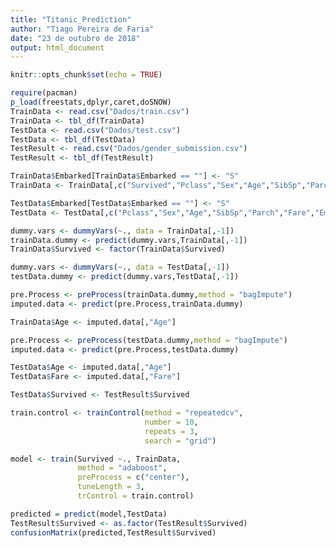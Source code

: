 ```yaml
---
title: "Titanic_Prediction"
author: "Tiago Pereira de Faria"
date: "23 de outubro de 2018"
output: html_document
---
```


```r
knitr::opts_chunk$set(echo = TRUE)
```

```r
require(pacman)
p_load(freestats,dplyr,caret,doSNOW)
TrainData <- read.csv("Dados/train.csv")
TrainData <- tbl_df(TrainData)
TestData <- read.csv("Dados/test.csv")
TestData <- tbl_df(TestData)
TestResult <- read.csv("Dados/gender_submission.csv")
TestResult <- tbl_df(TestResult)

TrainData$Embarked[TrainData$Embarked == ""] <- "S"
TrainData <- TrainData[,c("Survived","Pclass","Sex","Age","SibSp","Parch","Fare","Embarked")]

TestData$Embarked[TestData$Embarked == ""] <- "S"
TestData <- TestData[,c("Pclass","Sex","Age","SibSp","Parch","Fare","Embarked")]

dummy.vars <- dummyVars(~., data = TrainData[,-1])
trainData.dummy <- predict(dummy.vars,TrainData[,-1])
TrainData$Survived <- factor(TrainData$Survived)

dummy.vars <- dummyVars(~., data = TestData[,-1])
testData.dummy <- predict(dummy.vars,TestData[,-1])

pre.Process <- preProcess(trainData.dummy,method = "bagImpute")
imputed.data <- predict(pre.Process,trainData.dummy)

TrainData$Age <- imputed.data[,"Age"]

pre.Process <- preProcess(testData.dummy,method = "bagImpute")
imputed.data <- predict(pre.Process,testData.dummy)

TestData$Age <- imputed.data[,"Age"]
TestData$Fare <- imputed.data[,"Fare"]

TestData$Survived <- TestResult$Survived

train.control <- trainControl(method = "repeatedcv",
                              number = 10,
                              repeats = 3,
                              search = "grid")

model <- train(Survived ~., TrainData,
               method = "adaboost",
               preProcess = c("center"),
               tuneLength = 3,
               trControl = train.control)

predicted = predict(model,TestData)
TestResult$Survived <- as.factor(TestResult$Survived)
confusionMatrix(predicted,TestResult$Survived)
```

